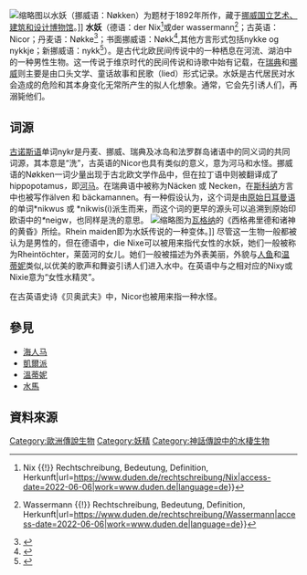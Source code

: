 [[File:Kittelsen_-_Nøkken_(Nasjonalmuseet)2.jpg|缩略图]]以水妖（挪威语：Nøkken）为题材于1892年所作，藏于[[國立藝術、建築和設計博物館|挪威国立艺术、建筑和设计博物馆]]。]]
'''水妖'''（德语：der Nix<ref>{{Cite web|title=Duden {{!}} Nix {{!}} Rechtschreibung, Bedeutung, Definition, Herkunft|url=https://www.duden.de/rechtschreibung/Nix|access-date=2022-06-06|work=www.duden.de|language=de}}</ref>或der wassermann<ref>{{Cite web|title=Duden {{!}} Wassermann {{!}} Rechtschreibung, Bedeutung, Definition, Herkunft|url=https://www.duden.de/rechtschreibung/Wassermann|access-date=2022-06-06|work=www.duden.de|language=de}}</ref>；古英语：Nicor；丹麦语：Nøkke<ref>{{Cite web|title=nøkke — Den Danske Ordbog|url=https://ordnet.dk/ddo/ordbog?aselect=n%C3%B8kke&query=N%C3%B8k|access-date=2022-06-06|work=ordnet.dk}}</ref>；书面挪威语：Nøkk<ref>{{Cite web|title=Det Norske Akademis ordbok|url=https://naob.no/ordbok/n%C3%B8kk_1|access-date=2022-06-06|work=naob.no}}</ref>,其他方言形式包括nykke og nykkje；新挪威语：nykk<ref>{{Cite web|title=Ordbøkene.no - Bokmålsordboka og Nynorskordboka|url=https://ordbokene.no/nn/ordbokene.no|access-date=2022-06-06|work=ordbokene.no|language=no}}</ref>）。是古代北欧民间传说中的一种栖息在河流、湖泊中的一种男性生物。这一传说于维京时代的民间传说和诗歌中始有记载，在[[瑞典|瑞典]]和[[挪威|挪威]]则主要是由口头文学、童话故事和民歌（lied）形式记录。水妖是古代居民对水会造成的危险和其本身变化无常所产生的拟人化想象。通常，它会先引诱人们，再溺毙他们。

== 词源 ==
[[古諾斯語|古诺斯语]]单词nykr是丹麦、挪威、瑞典及冰岛和法罗群岛诸语中的同义词的共同词源，其本意是“洗”，古英语的Nicor也具有类似的意义，意为河马和水怪。挪威语的Nøkken一词少量出现于古北欧文学作品中，但在拉丁语中则被翻译成了hippopotamus''，''即[[河马|河马]]。在瑞典语中被称为Näcken 或 Necken，在[[斯科訥|斯科纳]]方言中也被写作älven 和 bäckamannen。有一种假设认为，这个词是由[[原始日耳曼語|原始日耳曼语]]的单词*nikwus 或 *nikwis(i)派生而来，而这个词的更早的源头可以追溯到原始印欧语中的''*''neigw，也同样是洗的意思。
[[File:Siegfried_rhinemaidens.jpg|缩略图]]为[[理查德·瓦格纳|瓦格纳]]的《西格弗里德和诸神的黄昏》所绘。Rhein maiden即为水妖传说的一种变体。]]
尽管这一生物一般都被认为是男性的，但在德语中，die Nixe可以被用来指代女性的水妖，她们一般被称为Rheintöchter，莱茵河的女儿。她们一般被描述为外表美丽，外貌与[[人魚|人鱼]]和[[溫蒂妮|温蒂妮]]类似,以优美的歌声和舞姿引诱人们进入水中。在英语中与之相对应的Nixy或Nixie意为“女性水精灵”。

在古英语史诗《贝奥武夫》中，Nicor也被用来指一种水怪。

==參見==
* [[海人马|海人马]]
* [[凱爾派|凱爾派]]
* [[溫蒂妮|溫蒂妮]]
* [[水馬_(傳說生物)|水馬]]

== 資料來源 ==
{{reflist}}

[[Category:歐洲傳說生物|Category:歐洲傳說生物]]
[[Category:妖精|Category:妖精]]
[[Category:神話傳說中的水棲生物|Category:神話傳說中的水棲生物]]
